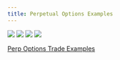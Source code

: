 ```yaml
---
title: Perpetual Options Examples
---
```


<Tabs>
  <Tab title="Long Call">
     <Frame caption="Long Call Example Trade" background="subtle">
       <img src="../../assets/perp-options-example-long-call.png"/>
     </Frame>    
  </Tab>

  <Tab title="Long Put">
     <Frame caption="Long Put Example Trade" background="subtle">
       <img src="../../assets/perp-options-example-long-put.png"/>
     </Frame> 
  </Tab>
  
  <Tab title="Short Call">
      <Frame caption="Short Call Example Trade" background="subtle">
       <img src="../../assets/perp-options-example-short-call.png"/>
     </Frame> 
  </Tab>

  <Tab title="Short Put">
      <Frame caption="Short Put Example Trade" background="subtle">
       <img src="../../assets/perp-options-example-short-put.png"/>
     </Frame> 
  </Tab>

</Tabs>

[Perp Options Trade Examples](https://docs.google.com/spreadsheets/d/1FMM-41AALODzlaWHMzIoLBhAKN8PlITNY6BnNOzu2tk/copy)
